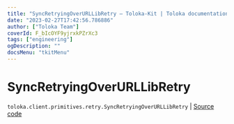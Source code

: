 ```yaml
---
title: "SyncRetryingOverURLLibRetry — Toloka-Kit | Toloka documentation"
date: "2023-02-27T17:42:56.786886"
author: ["Toloka Team"]
coverId: F_bIcOYF9yjrxkPZrXc3
tags: ["engineering"]
ogDescription: ""
docsMenu: "tkitMenu"
---
```


# SyncRetryingOverURLLibRetry
`toloka.client.primitives.retry.SyncRetryingOverURLLibRetry` | [Source code](https://github.com/Toloka/toloka-kit/blob/v1.1.4/src/client/primitives/retry.py#L302)